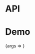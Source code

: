 
<Meta title="Packages/Field" component={FieldContainer} />

# API

<ArgsTable />

# Demo

<Canvas>
  <Story
    name="Field"
    args={{ as: 'hook', isDescribed: true }}
    argTypes={{
      as: { options: ['container', 'hook'], control: 'radio', table: { category: 'Story' } },
      isDescribed: { table: { category: 'Story' } }
    }}
  >
    {args => <FieldStory {...args} />}
  </Story>
</Canvas>
